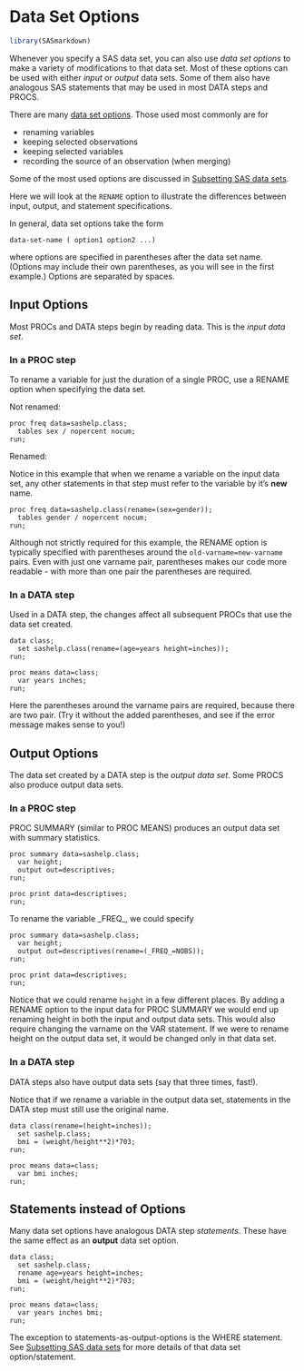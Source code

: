 # Data Set Options

```r
library(SASmarkdown)
```

Whenever you specify a SAS data set, you can also
use *data set options* to make a variety of modifications
to that data set.  Most of these options can be
used with either *input* or *output* data sets.
Some of them also have analogous SAS statements
that may be used in most DATA steps and PROCS.

There are many [data set options](https://documentation.sas.com/doc/en/pgmsascdc/9.4_3.5/ledsoptsref/titlepage.htm).
Those used most commonly are for

- renaming variables
- keeping selected observations
- keeping selected variables
- recording the source of an observation (when merging)

Some of the most used options are discussed in [Subsetting SAS data sets]().

Here we will look at the `RENAME` option to
illustrate the differences between input, output, and
statement specifications.

In general, data set options take the form

```sas
data-set-name ( option1 option2 ...)
```

where options are specified in parentheses after the
data set name.  (Options may include their own
parentheses, as you will see in the first example.)
Options are separated by spaces.

## Input Options

Most PROCs and DATA steps begin by reading data.  This is
the *input data set*.

### In a PROC step
To rename a variable for just the duration of a single PROC,
use a RENAME option when specifying the data set.

Not renamed:

```sas
proc freq data=sashelp.class;
  tables sex / nopercent nocum;
run;
```

Renamed:

Notice in this example that when we rename a variable
on the input data set, any other statements in that step
must refer to the variable by it's **new** name.

```sas
proc freq data=sashelp.class(rename=(sex=gender));
  tables gender / nopercent nocum;
run;
```

Although not strictly required for this example, the RENAME option
is typically specified with parentheses around the
`old-varname=new-varname` pairs.  Even with just one varname
pair, parentheses makes our code more readable - with more than
one pair the parentheses are required.

### In a DATA step
Used in a DATA step, the changes affect all subsequent PROCs that
use the data set created.

```sas
data class;
  set sashelp.class(rename=(age=years height=inches));
run;

proc means data=class;
  var years inches;
run;
```

Here the parentheses around the varname pairs are required,
because there are two pair.
(Try it without the added parentheses, and see if the error message makes sense to
you!)

## Output Options
The data set created by a DATA step is the *output data set*.
Some PROCS also produce output data sets.

### In a PROC step
PROC SUMMARY (similar to PROC MEANS) produces an output data
set with summary statistics.

```sas
proc summary data=sashelp.class;
  var height;
  output out=descriptives;
run;

proc print data=descriptives;
run;
```

To rename the variable \_FREQ\_, we could specify

```sas
proc summary data=sashelp.class;
  var height;
  output out=descriptives(rename=(_FREQ_=NOBS));
run;

proc print data=descriptives;
run;
```

Notice that we could rename `height` in a few different places.
By adding a RENAME option to the input data for PROC SUMMARY we
would end up renaming height in both the input and output
data sets. This
would also require changing the varname on the VAR statement.
If we were to rename height on the output data set, it
would be changed only in that data set.

### In a DATA step
DATA steps also have output data sets (say that three times, fast!).

Notice that if we rename a variable in the output data set,
statements in the DATA step must still use the original name.

```sas
data class(rename=(height=inches));
  set sashelp.class;
  bmi = (weight/height**2)*703;
run;

proc means data=class;
  var bmi inches;
run;
```

## Statements instead of Options
Many data set options have analogous DATA step *statements*. These
have the same effect as an **output** data set option.

```sas
data class;
  set sashelp.class;
  rename age=years height=inches;
  bmi = (weight/height**2)*703;
run;

proc means data=class;
  var years inches bmi;
run;
```

The exception to statements-as-output-options is the WHERE statement.
See [Subsetting SAS data sets]() for more details of that data set
option/statement.